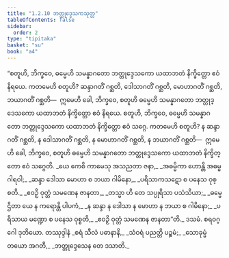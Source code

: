 ```yaml
---
title: "1.2.10 ဘတ္တုဒ္ဒေသကသုတ္တ"
tableOfContents: false
sidebar:
  order: 2
type: "tipitaka"
basket: "su"
book: "a4"
---
```



<DynamicBreadcrumb />

<Division number="20" book="a4">

<Paragraph number="123" book="a4">
“စတူဟိ, ဘိက္ခဝေ, ဓမ္မေဟိ သမန္နာဂတော ဘတ္တုဒ္ဒေသကော ယထာဘတံ နိက္ခိတ္တော ဧဝံ နိရယေ. ကတမေဟိ စတူဟိ? ဆန္ဒာဂတိံ ဂစ္ဆတိ, ဒေါသာဂတိံ ဂစ္ဆတိ, မောဟာဂတိံ ဂစ္ဆတိ, ဘယာဂတိံ ဂစ္ဆတိ—  ဣမေဟိ ခေါ, ဘိက္ခဝေ, စတူဟိ ဓမ္မေဟိ သမန္နာဂတော ဘတ္တုဒ္ဒေသကော ယထာဘတံ နိက္ခိတ္တော ဧဝံ နိရယေ.
</Paragraph>

<Paragraph number="124" book="a4">
စတူဟိ, ဘိက္ခဝေ, ဓမ္မေဟိ သမန္နာဂတော ဘတ္တုဒ္ဒေသကော ယထာဘတံ နိက္ခိတ္တော ဧဝံ သဂ္ဂေ. ကတမေဟိ စတူဟိ? န ဆန္ဒာဂတိံ ဂစ္ဆတိ, န ဒေါသာဂတိံ ဂစ္ဆတိ, န မောဟာဂတိံ ဂစ္ဆတိ, န ဘယာဂတိံ ဂစ္ဆတိ—  ဣမေဟိ ခေါ, ဘိက္ခဝေ, စတူဟိ ဓမ္မေဟိ သမန္နာဂတော ဘတ္တုဒ္ဒေသကော ယထာဘတံ နိက္ခိတ္တော ဧဝံ သဂ္ဂေတိ.
</Paragraph>

<Paragraph number="125" type="verses" book="a4">
_ယေ ကေစိ ကာမေသု အသညတာ ဇနာ,_  
_အဓမ္မိကာ ဟောန္တိ အဓမ္မဂါရဝါ;_  
_ဆန္ဒာ ဒေါသာ မောဟာ စ ဘယာ ဂါမိနော,_  
_ပရိသာကသဋော စ ပနေသ ဝုစ္စတိ._  

</Paragraph>

<Paragraph number="126" type="verses" book="a4">
_ဧဝဉှိ ဝုတ္တံ သမဏေန ဇာနတာ,_  
_တသ္မာ ဟိ တေ သပ္ပုရိသာ ပသံသိယာ;_  
_ဓမ္မေ ဌိတာ ယေ န ကရောန္တိ ပါပကံ,_  
_န ဆန္ဒာ န ဒေါသာ န မောဟာ န ဘယာ စ ဂါမိနော;_  
_ပရိသာယ မဏ္ဍော စ ပနေသ ဝုစ္စတိ,_  
_ဧဝဉှိ ဝုတ္တံ သမဏေန ဇာနတာ”တိ._  


</Paragraph>
</Division>

<Paragraph number="127" type="center" book="a4">
ဒသမံ.



</Paragraph>

<Paragraph number="128" type="center" book="a4">
စရဝဂ္ဂေါ ဒုတိယော.



</Paragraph>

<Paragraph number="129" type="center" book="a4">
တဿုဒ္ဒါနံ


</Paragraph>

<Paragraph number="130" type="verses" book="a4">
_စရံ သီလံ ပဓာနာနိ,_  
_သံဝရံ ပညတ္တိ ပဉ္စမံ;_  
_သောခုမ္မံ တယော အဂတီ,_  
_ဘတ္တုဒ္ဒေသေန တေ ဒသာတိ._
</Paragraph>